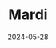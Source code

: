 ---
title: Mardi
description: Day 2 semaine 2
date: 2024-05-28
tags: ["Semaine 3"]
published: true
---